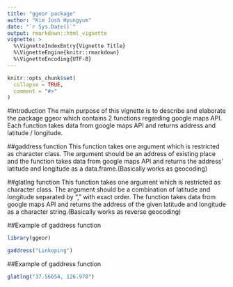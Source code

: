 ```yaml
---
title: "ggeor package"
author: "Kim Josh Hyungyum"
date: "`r Sys.Date()`"
output: rmarkdown::html_vignette
vignette: >
  %\VignetteIndexEntry{Vignette Title}
  %\VignetteEngine{knitr::rmarkdown}
  %\VignetteEncoding{UTF-8}
---
```


```r
knitr::opts_chunk$set(
  collapse = TRUE,
  comment = "#>"
)
```
#Introduction
The main purpose of this vignette is to describe and elaborate the package ggeor which contains 2 functions regarding google maps API. Each function takes data from google maps API and returns address and latitude / longitude.

##gaddress function
This function takes one argument which is restricted as character class. The argument should be an address of existing place and the function takes data from google maps API and returns the address' latitude and longitude as a data.frame.(Basically works as geocoding)

##glatlng function
This function takes one argument which is restricted as character class. The argument should be a combination of latitude and longitude separated by "," with exact order. The function takes data from google maps API and returns the address of the given latitude and longitude as a character string.(Basically works as reverse geocoding)

##Example of gaddress function
```r
library(ggeor)

gaddress("Linkoping")
```

##Example of gaddress function
```r
glatlng("37.56654, 126.978")
```

